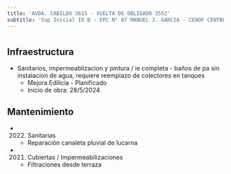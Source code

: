 ```yaml
---
title: 'AVDA. CABILDO 3615 - VUELTA DE OBLIGADO 3552'
subtitle: 'Sup Inicial IX B - EPC N° 07 MANUEL J. GARCIA - CENOF CENTRO CABILDO - JM N° 07/10°'
---
```


#
## Infraestructura

* Sanitarios, impermeablizacion y pintura / ie completa - baños de pa sin instalacion de agua, requiere reemplazo de colectores en tanques 
    + Mejora Edilicia - Planificado 
    + Inicio de obra: 28/5/2024 






## Mantenimiento

*  (2022) Sanitarias 
    + Reparación canaleta pluvial de lucarna

*  (2021) Cubiertas / Impermeabilizaciones 
    + Filtraciones desde terraza



